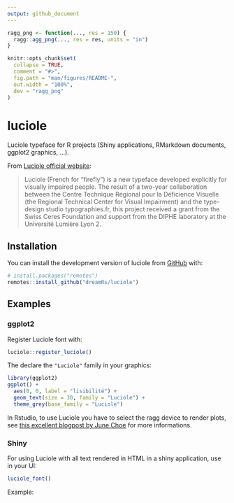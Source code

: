 ```yaml
---
output: github_document
---
```


<!-- README.md is generated from README.Rmd. Please edit that file -->

```r
ragg_png <- function(..., res = 150) {
  ragg::agg_png(..., res = res, units = "in")
}

knitr::opts_chunk$set(
  collapse = TRUE,
  comment = "#>",
  fig.path = "man/figures/README-",
  out.width = "100%",
  dev = "ragg_png"
)
```

# luciole

<!-- badges: start -->
<!-- badges: end -->

Luciole typeface for R projects (Shiny applications, RMarkdown documents, ggplot2 graphics, ...).

From [Luciole official website](https://luciole-vision.com/luciole-en.html):

> Luciole (French for “firefly”) is a new typeface developed explicitly for visually impaired people. The result of a two-year collaboration between the Centre Technique Régional pour la Déficience Visuelle (the Regional Technical Center for Visual Impairment) and the type-design studio typographies.fr, this project received a grant from the Swiss Ceres Foundation and support from the DIPHE laboratory at the Université Lumière Lyon 2.


## Installation

You can install the development version of luciole from [GitHub](https://github.com/dreamRs/luciole) with:

``` r
# install.packages("remotes")
remotes::install_github("dreamRs/luciole")
```

## Examples

### ggplot2

Register Luciole font with:

```r
luciole::register_luciole()
```


The declare the `"Luciole"` family in your graphics:

```r
library(ggplot2)
ggplot() +
  aes(0, 0, label = "lisibilité") +
  geom_text(size = 30, family = "Luciole") + 
  theme_grey(base_family = "Luciole")
```


In Rstudio, to use Luciole you have to select the ragg device to render plots, see [this excellent blogpost by June Choe ](https://yjunechoe.github.io/posts/2021-06-24-setting-up-and-debugging-custom-fonts/) for more informations.


### Shiny

For using Luciole with all text rendered in HTML in a shiny application, use in your UI:

```r
luciole_font()
```

Example:

```r

```

